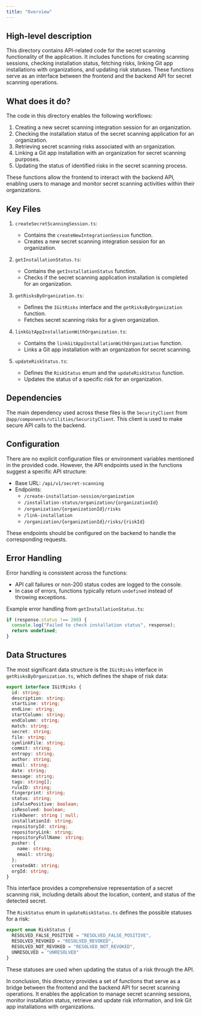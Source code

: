 ```yaml
---
title: "Overview"
---
```


## High-level description
This directory contains API-related code for the secret scanning functionality of the application. It includes functions for creating scanning sessions, checking installation status, fetching risks, linking Git app installations with organizations, and updating risk statuses. These functions serve as an interface between the frontend and the backend API for secret scanning operations.

## What does it do?
The code in this directory enables the following workflows:

1. Creating a new secret scanning integration session for an organization.
2. Checking the installation status of the secret scanning application for an organization.
3. Retrieving secret scanning risks associated with an organization.
4. Linking a Git app installation with an organization for secret scanning purposes.
5. Updating the status of identified risks in the secret scanning process.

These functions allow the frontend to interact with the backend API, enabling users to manage and monitor secret scanning activities within their organizations.

## Key Files

1. `createSecretScanningSession.ts`:
   - Contains the `createNewIntegrationSession` function.
   - Creates a new secret scanning integration session for an organization.

2. `getInstallationStatus.ts`:
   - Contains the `getInstallationStatus` function.
   - Checks if the secret scanning application installation is completed for an organization.

3. `getRisksByOrganization.ts`:
   - Defines the `IGitRisks` interface and the `getRisksByOrganization` function.
   - Fetches secret scanning risks for a given organization.

4. `linkGitAppInstallationWithOrganization.ts`:
   - Contains the `linkGitAppInstallationWithOrganization` function.
   - Links a Git app installation with an organization for secret scanning.

5. `updateRiskStatus.ts`:
   - Defines the `RiskStatus` enum and the `updateRiskStatus` function.
   - Updates the status of a specific risk for an organization.

## Dependencies
The main dependency used across these files is the `SecurityClient` from `@app/components/utilities/SecurityClient`. This client is used to make secure API calls to the backend.

## Configuration
There are no explicit configuration files or environment variables mentioned in the provided code. However, the API endpoints used in the functions suggest a specific API structure:

- Base URL: `/api/v1/secret-scanning`
- Endpoints:
  - `/create-installation-session/organization`
  - `/installation-status/organization/{organizationId}`
  - `/organization/{organizationId}/risks`
  - `/link-installation`
  - `/organization/{organizationId}/risks/{riskId}`

These endpoints should be configured on the backend to handle the corresponding requests.

## Error Handling
Error handling is consistent across the functions:
- API call failures or non-200 status codes are logged to the console.
- In case of errors, functions typically return `undefined` instead of throwing exceptions.

Example error handling from `getInstallationStatus.ts`:

```typescript
if (response.status !== 200) {
  console.log("Failed to check installation status", response);
  return undefined;
}
```

## Data Structures
The most significant data structure is the `IGitRisks` interface in `getRisksByOrganization.ts`, which defines the shape of risk data:

```typescript
export interface IGitRisks {
  id: string;
  description: string;
  startLine: string;
  endLine: string;
  startColumn: string;
  endColumn: string;
  match: string;
  secret: string;
  file: string;
  symlinkFile: string;
  commit: string;
  entropy: string;
  author: string;
  email: string;
  date: string;
  message: string;
  tags: string[];
  ruleID: string;
  fingerprint: string;
  status: string;
  isFalsePositive: boolean;
  isResolved: boolean;
  riskOwner: string | null;
  installationId: string;
  repositoryId: string;
  repositoryLink: string;
  repositoryFullName: string;
  pusher: {
    name: string;
    email: string;
  };
  createdAt: string;
  orgId: string;
}
```

This interface provides a comprehensive representation of a secret scanning risk, including details about the location, content, and status of the detected secret.

The `RiskStatus` enum in `updateRiskStatus.ts` defines the possible statuses for a risk:

```typescript
export enum RiskStatus {
  RESOLVED_FALSE_POSITIVE = "RESOLVED_FALSE_POSITIVE",
  RESOLVED_REVOKED = "RESOLVED_REVOKED",
  RESOLVED_NOT_REVOKED = "RESOLVED_NOT_REVOKED",
  UNRESOLVED = "UNRESOLVED"
}
```

These statuses are used when updating the status of a risk through the API.

In conclusion, this directory provides a set of functions that serve as a bridge between the frontend and the backend API for secret scanning operations. It enables the application to manage secret scanning sessions, monitor installation status, retrieve and update risk information, and link Git app installations with organizations.